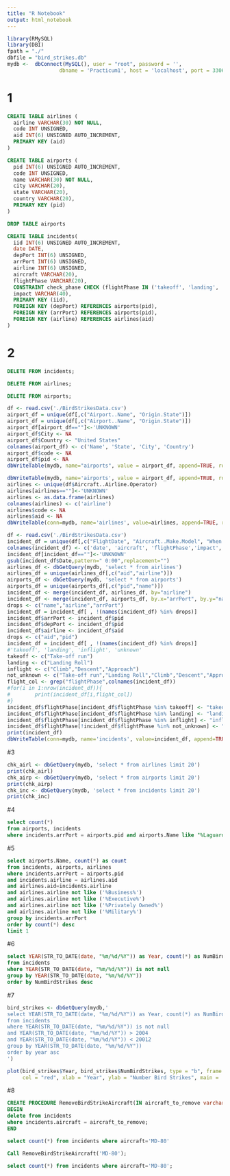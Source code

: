 ```yaml
---
title: "R Notebook"
output: html_notebook
---
```

```r
library(RMySQL)
library(DBI)
fpath = "./"
dbfile = "bird_strikes.db"
mydb <-  dbConnect(MySQL(), user = "root", password = '',
                 dbname = 'Practicum1', host = 'localhost', port = 3306)
```
# 1
```sql
CREATE TABLE airlines (
  airline VARCHAR(30) NOT NULL,
  code INT UNSIGNED,
  aid INT(6) UNSIGNED AUTO_INCREMENT,
  PRIMARY KEY (aid)
)
```
```sql
CREATE TABLE airports (
  pid INT(6) UNSIGNED AUTO_INCREMENT,
  code INT UNSIGNED,
  name VARCHAR(30) NOT NULL,
  city VARCHAR(20),
  state VARCHAR(20),
  country VARCHAR(20),
  PRIMARY KEY (pid)
)
```
```sql
DROP TABLE airports
```
```sql
CREATE TABLE incidents(
  iid INT(6) UNSIGNED AUTO_INCREMENT, 
  date DATE, 
  depPort INT(6) UNSIGNED, 
  arrPort INT(6) UNSIGNED, 
  airline INT(6) UNSIGNED, 
  aircraft VARCHAR(20), 
  flightPhase VARCHAR(20),
  CONSTRAINT check_phase CHECK (flightPhase IN ('takeoff', 'landing', 'inflight', 'unknown')),
  impact VARCHAR(40),
  PRIMARY KEY (iid),
  FOREIGN KEY (depPort) REFERENCES airports(pid),
  FOREIGN KEY (arrPort) REFERENCES airports(pid),
  FOREIGN KEY (airline) REFERENCES airlines(aid)
)
```
# 2
```sql
DELETE FROM incidents;
```
```sql
DELETE FROM airlines;
```
```sql
DELETE FROM airports;
```
```r
df <- read.csv('./BirdStrikesData.csv')
airport_df = unique(df[,c("Airport..Name", "Origin.State")])
airport_df = unique(df[,c("Airport..Name", "Origin.State")])
airport_df[airport_df==""]<-'UNKNOWN'
airport_df$City <- NA
airport_df$Country <- "United States"
colnames(airport_df) <- c('Name', 'State', 'City', 'Country')
airport_df$code <- NA
airport_df$pid <- NA
dbWriteTable(mydb, name="airports", value = airport_df, append=TRUE, row.names = FALSE, field.types=c())
```
```r
dbWriteTable(mydb, name='airports', value = airport_df, append=TRUE, row.names = FALSE, field.types=c())
airlines <- unique(df$Aircraft..Airline.Operator)
airlines[airlines==""]<-'UNKNOWN'
airlines <- as.data.frame(airlines)
colnames(airlines) <- c('airline')
airlines$code <- NA
airlines$aid <- NA
dbWriteTable(conn=mydb, name='airlines', value=airlines, append=TRUE, row.names=FALSE, field.types=c())
```
```r
df <- read.csv('./BirdStrikesData.csv')
incident_df = unique(df[,c("FlightDate", "Aircraft..Make.Model", "When..Phase.of.flight","Effect..Impact.to.flight","Airport..Name","Aircraft..Airline.Operator")])
colnames(incident_df) <- c('date', 'aircraft', 'flightPhase','impact','arrPort','airline')
incident_df[incident_df==""]<-'UNKNOWN'
gsub(incident_df$Date,pattern=" 0:00",replacement="")
airlines_df <- dbGetQuery(mydb, 'select * from airlines')
airlines_df = unique(airlines_df[,c("aid","airline")])
airports_df <- dbGetQuery(mydb, 'select * from airports')
airports_df = unique(airports_df[,c("pid","name")])
incident_df <- merge(incident_df, airlines_df, by="airline")
incident_df <- merge(incident_df, airports_df, by.x="arrPort", by.y="name")
drops <- c("name","airline","arrPort")
incident_df = incident_df[ , !(names(incident_df) %in% drops)]
incident_df$arrPort <- incident_df$pid
incident_df$depPort <- incident_df$pid
incident_df$airline <- incident_df$aid
drops <- c("aid","pid")
incident_df = incident_df[ , !(names(incident_df) %in% drops)]
#'takeoff', 'landing', 'inflight', 'unknown'
takeoff <- c("Take-off run")
landing <- c("Landing Roll")
inflight <- c("Climb","Descent","Approach")
not_unknown <- c("Take-off run","Landing Roll","Climb","Descent","Approach")
flight_col <- grep("flightPhase",colnames(incident_df))
#for(i in 1:nrow(incident_df)){
#        print(incident_df[i,flight_col])
#}
incident_df$flightPhase[incident_df$flightPhase %in% takeoff] <- "takeoff"
incident_df$flightPhase[incident_df$flightPhase %in% landing] <- "landing"
incident_df$flightPhase[incident_df$flightPhase %in% inflight] <- "inflight"
incident_df$flightPhase[!incident_df$flightPhase %in% not_unknown] <- "unknown"
print(incident_df)
dbWriteTable(conn=mydb, name='incidents', value=incident_df, append=TRUE, row.names=FALSE, field.types=c())
```

#3
```r
chk_airl <- dbGetQuery(mydb, 'select * from airlines limit 20')
print(chk_airl)
chk_airp <- dbGetQuery(mydb, 'select * from airports limit 20')
print(chk_airp)
chk_inc <- dbGetQuery(mydb, 'select * from incidents limit 20')
print(chk_inc)
```
#4
```sql
select count(*)
from airports, incidents
where incidents.arrPort = airports.pid and airports.Name like "%Laguardia%"
```
#5
```sql
select airports.Name, count(*) as count
from incidents, airports, airlines
where incidents.arrPort = airports.pid 
and incidents.airline = airlines.aid
and airlines.aid=incidents.airline 
and airlines.airline not like ('%Business%') 
and airlines.airline not like ('%Executive%') 
and airlines.airline not like ('%Privately Owned%') 
and airlines.airline not like ('%Military%')
group by incidents.arrPort
order by count(*) desc
limit 1
```


#6
```sql
select YEAR(STR_TO_DATE(date, "%m/%d/%Y")) as Year, count(*) as NumBirdStrikes
from incidents
where YEAR(STR_TO_DATE(date, "%m/%d/%Y")) is not null
group by YEAR(STR_TO_DATE(date, "%m/%d/%Y"))
order by NumBirdStrikes desc

```




#7
```r
bird_strikes <- dbGetQuery(mydb,'
select YEAR(STR_TO_DATE(date, "%m/%d/%Y")) as Year, count(*) as NumBirdStrikes
from incidents
where YEAR(STR_TO_DATE(date, "%m/%d/%Y")) is not null
and YEAR(STR_TO_DATE(date, "%m/%d/%Y")) > 2004 
and YEAR(STR_TO_DATE(date, "%m/%d/%Y")) < 20012
group by YEAR(STR_TO_DATE(date, "%m/%d/%Y"))
order by year asc
')

plot(bird_strikes$Year, bird_strikes$NumBirdStrikes, type = "b", frame = FALSE, pch = 20, 
     col = "red", xlab = "Year", ylab = "Number Bird Strikes", main = 'Bird Strike Incidents from 2005 to 2011')
```

#8
```sql
CREATE PROCEDURE RemoveBirdStrikeAircraft(IN aircraft_to_remove varchar(20))
BEGIN
delete from incidents 
where incidents.aircraft = aircraft_to_remove;
END
```
```sql
select count(*) from incidents where aircraft='MD-80'
```

```sql
Call RemoveBirdStrikeAircraft('MD-80');
```

```sql
select count(*) from incidents where aircraft='MD-80';
```



